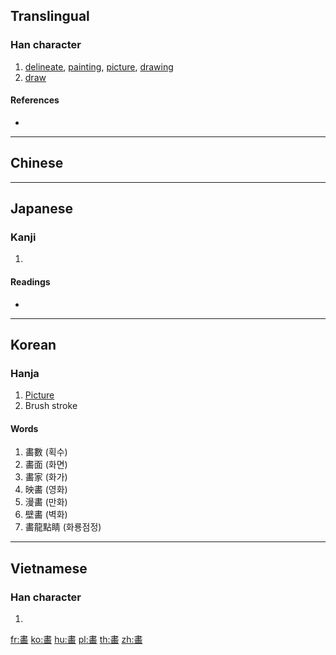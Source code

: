 {{character info/new}}
{{also|畫}}
==Translingual==

===Han character===
{{Han char|rn=102|rad=田|as=08|sn=13|four=|canj=LGUW}}

# [[delineate]], [[painting]], [[picture]], [[drawing]]
# [[draw]]

====References====
* {{Han ref|kx=0764.060|dkj=21877|hdz=42549.020|uh=7575|ud=30069}}

----

==Chinese==
{{zh-see|畫|v}}

----

==Japanese==

===Kanji===
{{ja-kanji|grade=|rs=田08}}

# {{defn|lang=ja|sort=田08}}

====Readings====
* {{ja-readings|on=[[かく]] (kaku), [[が]] (ga), [[かい]] (kai)|kun=[[かぎる]] (kagiru), [[はかる]] (hakaru), [[はかりごと]] (hakarigoto), [[かく]] (kaku)}}

----

==Korean==

===Hanja===
{{ko-hanja|hangeul=화 (획)|eumhun=그림 화|rv=hwa (hoek)|mr=hwa (hoek)|y=hwa (hoyk)}}

# [[Picture]]
# Brush stroke

====Words====
# 畵數 (획수)
# 畵面 (화면)
# 畵家 (화가)
# 映畵 (영화)
# 漫畵 (만화)
# 壁畵 (벽화)
# 畵龍點睛 (화룡점정)

----

==Vietnamese==

===Han character===
{{vi-hantu|[[vạch]]|rs=田08}}

# {{defn|lang=vi|sort=田08}}

[[fr:畵]]
[[ko:畵]]
[[hu:畵]]
[[pl:畵]]
[[th:畵]]
[[zh:畵]]
